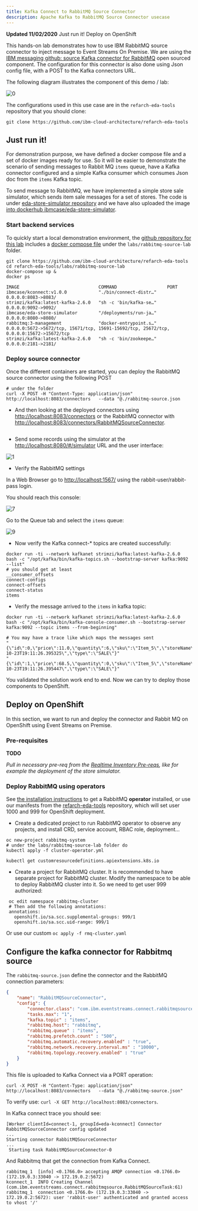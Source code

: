 ```yaml
---
title: Kafka Connect to RabbitMQ Source Connector
description: Apache Kafka to RabbitMQ Source Connector usecase
---
```


<InlineNotification kind="warning">
<strong>Updated 11/02/2020</strong>
</InlineNotification>

<AnchorLinks>
<AnchorLink>Just run it!</AnchorLink>
<AnchorLink>Deploy on OpenShift</AnchorLink>
</AnchorLinks>

This hands-on lab demonstrates how to use IBM RabbitMQ source connector to inject message to Event Streams On Premise. 
We are using the [IBM messaging github: source Kafka connector for RabbitMQ](https://github.com/ibm-messaging/kafka-connect-rabbitmq-source) open sourced component. The configuration for this connector is also done using Json config file, with a POST to the Kafka connectors URL.

The following diagram illustrates the component of this demo / lab:

![0](./images/comp-view.png)

The configurations used in this use case are in the `refarch-eda-tools` repository that you should clone:

```shell
git clone https://github.com/ibm-cloud-architecture/refarch-eda-tools
```

## Just run it!

For demonstration purpose, we have defined a docker compose file and a set of docker images ready for use. So it will be easier to demonstrate the scenario of sending messages to Rabbit MQ `items` queue, have a Kafka connector configured and a simple Kafka consumer which consumes Json doc from the `items` Kafka topic. 

To send message to RabbitMQ, we have implemented a simple store sale simulator, which sends item sale messages for a set of stores. The code is under [eda-store-simulator repository](https://github.com/ibm-cloud-architecture/refarch-eda-store-simulator) and we have also uploaded the image [into dockerhub ibmcase/eda-store-simulator](https://hub.docker.com/repository/docker/ibmcase/eda-store-simulator).

### Start backend services

To quickly start a local demonstration environment, the [github repository for this lab](https://github.com/ibm-cloud-architecture/refarch-eda-tools) includes a [docker compose file](https://github.com/ibm-cloud-architecture/refarch-eda-tools/tree/master/labs/rabbitmq-source-lab/docker-compose.yaml) under the `labs/rabbitmq-source-lab` folder.

```shell
git clone https://github.com/ibm-cloud-architecture/refarch-eda-tools
cd refarch-eda-tools/labs/rabbitmq-source-lab
docker-compose up &
docker ps 

IMAGE                              COMMAND                   PORT                  
ibmcase/kconnect:v1.0.0            "./bin/connect-distr…"    0.0.0.0:8083->8083/  
strimzi/kafka:latest-kafka-2.6.0   "sh -c 'bin/kafka-se…"    0.0.0.0:9092->9092/
ibmcase/eda-store-simulator        "/deployments/run-ja…"    0.0.0.0:8080->8080/
rabbitmq:3-management              "docker-entrypoint.s…"    0.0.0.0:5672->5672/tcp, 15671/tcp, 15691-15692/tcp, 25672/tcp, 0.0.0.0:15672->15672/tcp   
strimzi/kafka:latest-kafka-2.6.0   "sh -c 'bin/zookeepe…"    0.0.0.0:2181->2181/                                                                                      
```

### Deploy source connector

Once the different containers are started, you can deploy the RabbitMQ source connector using the following POST

```shell
# under the folder
curl -X POST -H "Content-Type: application/json" http://localhost:8083/connectors   --data "@./rabbitmq-source.json
```

* And then looking at the deployed connectors using [http://localhost:8083/connectors](http://localhost:8083/connectors) or the RabbitMQ connector with [http://localhost:8083/connectors/RabbitMQSourceConnector](http://localhost:8083/connectors/RabbitMQSourceConnector).

```
```

* Send some records using the simulator at the [http://localhost:8080/#/simulator](http://localhost:8080/#/simulator) URL and the user interface: 

 ![1](./images/store-simul-rmq.png)


* Verify the RabbitMQ settings

In a Web Browser go to [http://localhost:1567/](http://localhost:1567/) using the rabbit-user/rabbit-pass login.

You should reach this console:

![7](./images/rabbitmq-overview.png)

Go to the Queue tab and select the `items` queue:

![9](./images/rabbitmq-item-queue-2.png)

* Now verify the Kafka connect-* topics are created successfully:

 ```shell
 docker run -ti --network kafkanet strimzi/kafka:latest-kafka-2.6.0 bash -c "/opt/kafka/bin/kafka-topics.sh --bootstrap-server kafka:9092 --list"
 # you should get at least
 __consumer_offsets
 connect-configs
 connect-offsets
 connect-status
 items
 ```

* Verify the message arrived to the `items` in kafka topic:

 ```shell
 docker run -ti --network kafkanet strimzi/kafka:latest-kafka-2.6.0 bash -c "/opt/kafka/bin/kafka-console-consumer.sh --bootstrap-server kafka:9092 --topic items --from-beginning"

 # You may have a trace like which maps the messages sent 
 "{\"id\":0,\"price\":11.0,\"quantity\":6,\"sku\":\"Item_5\",\"storeName\":\"Store_3\",\"timestamp\":\"2020-10-23T19:11:26.395325\",\"type\":\"SALE\"}"
"{\"id\":1,\"price\":68.5,\"quantity\":0,\"sku\":\"Item_5\",\"storeName\":\"Store_1\",\"timestamp\":\"2020-10-23T19:11:26.395447\",\"type\":\"SALE\"}"
 ```

You validated the solution work end to end. Now we can try to deploy those components to OpenShift.

## Deploy on OpenShift

In this section, we want to run and deploy the connector and Rabbit MQ on OpenShift using Event Streams on Premise.

### Pre-requisites

<InlineNotification kind="warning"><strong>TODO</strong></InlineNotification>

_Pull in necessary pre-req from the [Realtime Inventory Pre-reqs](/scenarios/realtime-inventory/#general-pre-requisites), like for example the deployment of the store simulator._

### Deploy RabbitMQ using operators

See [the installation instructions](https://www.rabbitmq.com/kubernetes/operator/install-operator.html) to get a RabbitMQ **operator** installed, or use our manifests from the [refarch-eda-tools](https://github.com/ibm-cloud-architecture/refarch-eda-tools) repository, which will set user 1000 and 999 for OpenShift deployment.

* Create a dedicated project to run RabbitMQ operator to observe any projects, and install CRD, service account, RBAC role, deployment... 

```shell
oc new-project rabbitmq-system
# under the labs/rabbitmq-source-lab folder do
kubectl apply -f cluster-operator.yml

kubectl get customresourcedefinitions.apiextensions.k8s.io
```

* Create a project for RabbitMQ cluster. It is recommended to have separate project for RabbitMQ cluster.
Modify the namespace to be able to deploy RabbitMQ cluster into it. So we need to get user 999 authorized:

 ```shell
  oc edit namespace rabbitmq-cluster
  # Then add the following annotations:
  annotations:
    openshift.io/sa.scc.supplemental-groups: 999/1
    openshift.io/sa.scc.uid-range: 999/1
 ```

 Or use our custom  `oc apply -f rmq-cluster.yaml`


## Configure the kafka connector for Rabbitmq source

The `rabbitmq-source.json` define the connector and the RabbitMQ connection parameters:

```json
{
    "name": "RabbitMQSourceConnector",
    "config": {
        "connector.class": "com.ibm.eventstreams.connect.rabbitmqsource.RabbitMQSourceConnector",
        "tasks.max": "1",
        "kafka.topic" : "items",
        "rabbitmq.host": "rabbitmq",
        "rabbitmq.queue" : "items",
        "rabbitmq.prefetch.count" : "500",
        "rabbitmq.automatic.recovery.enabled" : "true",
        "rabbitmq.network.recovery.interval.ms" : "10000",
        "rabbitmq.topology.recovery.enabled" : "true"
    }
}
```

This file is uploaded to Kafka Connect via a PORT operation:

```shell
curl -X POST -H "Content-Type: application/json" http://localhost:8083/connectors   --data "@./rabbitmq-source.json"
```

To verify use: `curl -X GET http://localhost:8083/connectors`.

In Kafka connect trace you should see:

```shell
[Worker clientId=connect-1, groupId=eda-kconnect] Connector RabbitMQSourceConnector config updated
...
Starting connector RabbitMQSourceConnector
...
 Starting task RabbitMQSourceConnector-0

```

And Rabbitmq that get the connection from Kafka Connect.

```shell
rabbitmq_1  [info] <0.1766.0> accepting AMQP connection <0.1766.0> (172.19.0.3:33040 -> 172.19.0.2:5672)
kconnect_1  INFO Creating Channel (com.ibm.eventstreams.connect.rabbitmqsource.RabbitMQSourceTask:61)
rabbitmq_1  connection <0.1766.0> (172.19.0.3:33040 -> 172.19.0.2:5672): user 'rabbit-user' authenticated and granted access to vhost '/'
```

